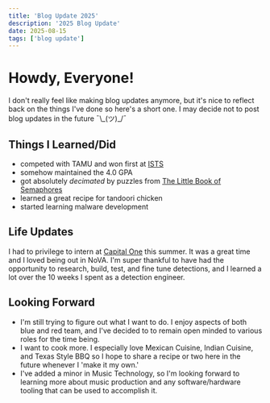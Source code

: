 ```yaml
---
title: 'Blog Update 2025'
description: '2025 Blog Update'
date: 2025-08-15
tags: ['blog update']
---
```


# Howdy, Everyone!
I don't really feel like making blog updates anymore, but it's nice to reflect back on the things I've done so here's a short one. I may decide not to post blog updates in the future ¯\\\_(ツ)\_/¯ 

## Things I Learned/Did
- competed with TAMU and won first at [ISTS](https://engineering.tamu.edu/news/2025/05/aggies-win-cybersecurity-competition.html)
- somehow maintained the 4.0 GPA
- got absolutely *decimated* by puzzles from [The Little Book of Semaphores](https://greenteapress.com/semaphores/LittleBookOfSemaphores.pdf)
- learned a great recipe for tandoori chicken
- started learning malware development

## Life Updates
I had to privilege to intern at [Capital One](https://www.capitalone.com/) this summer. It was a great time and I loved being out in NoVA. I'm super thankful to have had the opportunity to research, build, test, and fine tune detections, and I learned a lot over the 10 weeks I spent as a detection engineer.

## Looking Forward
- I'm still trying to figure out what I want to do. I enjoy aspects of both blue and red team, and I've decided to to remain open minded to various roles for the time being.
- I want to cook more. I especially love Mexican Cuisine, Indian Cuisine, and Texas Style BBQ so I hope to share a recipe or two here in the future whenever I 'make it my own.'
- I've added a minor in Music Technology, so I'm looking forward to learning more about music production and any software/hardware tooling that can be used to accomplish it.